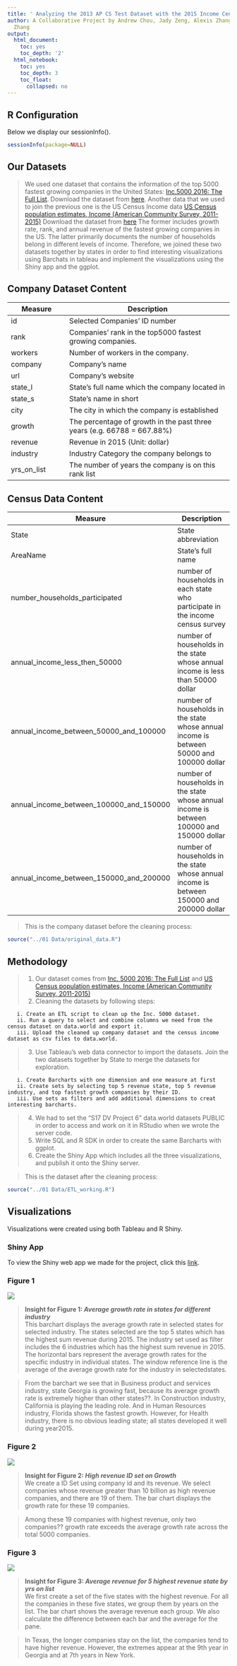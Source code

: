 ```yaml
---
title: ' Analyzing the 2013 AP CS Test Dataset with the 2015 Income Cencsus Data'
author: A Collaborative Project by Andrew Chou, Jady Zeng, Alexis Zhang, and Ronghao
  Zhang
output:
  html_document:
    toc: yes
    toc_depth: '2'
  html_notebook:
    toc: yes
    toc_depth: 3
    toc_float:
      collapsed: no
---
```

##  R Configuration
Below we display our sessionInfo().
```r
sessionInfo(package=NULL)
```

##  Our Datasets

> We used one dataset that contains the information of the top 5000 fastest growing companies in the United States:  [Inc.5000 2016: The Full List](https://www.inc.com/inc5000/list/2016/).
> Download the dataset from [here](https://data.world/albert/inc-5000-2016-the-full-list/file/inc5000_2016.csv).
> Another data that we used to join the previous one is the US Census Income data [US Census population estimates, Income (American Community Survey, 2011-2015)](https://data.world/uscensusbureau/acs-2015-5-e-income)
> Download the dataset from [here](https://data.world/uscensusbureau/acs-2015-5-e-income/file/USA_All_States.csv)
> The former includes growth rate, rank, and annual revenue of the fastest growing companies in the US. The latter primarily documents the number of households belong in different levels of income. Therefore, we joined these two datasets together by states in order to find interesting  visualizations using Barchats in tableau and implement the visualizations using the Shiny app and the ggplot. 

##  Company Dataset Content
Measure | Description
------------------ | ---------------------------------------------------
id  | Selected Companies' ID number
rank  | Companies' rank in the top5000 fastest growing companies.
workers | Number of workers in the company.
company | Company's name
url | Company's website
state_l | State's full name which the company located in 
state_s | State's name in short
city | The city in which the company is established
growth | The percentage of growth in the past three years (e.g. 66788 = 667.88%)
revenue | Revenue in 2015 (Unit: dollar)
industry | Industry Category the company belongs to
yrs_on_list | The number of years the company is on this rank list


##  Census Data Content
Measure | Description
------------------ | ---------------------------------------
State | State abbreviation
AreaName | State's full name 
number_households_participated | number of households in each state who participate in the income census survey
annual_income_less_then_50000 | number of households in the state whose annual income is less than 50000 dollar
annual_income_between_50000_and_100000 | number of households in the state whose annual income is between 50000 and 100000 dollar
annual_income_between_100000_and_150000| number of households in the state whose annual income is between 100000 and 150000 dollar
annual_income_between_150000_and_200000 | number of households in the state whose annual income is between 150000 and 200000 dollar 
                      
> This is the company dataset before the cleaning process:

```r
source("../01 Data/original_data.R")
```

##  Methodology
   > 1. Our dataset comes from [Inc. 5000 2016: The Full List](https://www.inc.com/inc5000/list/2016/) and [US Census population estimates, Income (American Community Survey, 2011-2015)](https://data.world/uscensusbureau/acs-2015-5-e-income)
   > 2. Cleaning the datasets by following steps:
 
       i. Create an ETL script to clean up the Inc. 5000 dataset.
       ii. Run a query to select and combine columns we need from the census dataset on data.world and export it. 
       iii. Upload the cleaned up company dataset and the census income dataset as csv files to data.world.
   >3. Use Tableau's web data connector to import the datasets. Join the two datasets together by State to merge the datasets for exploration. 
       
       i. Create Barcharts with one dimension and one measure at first
       ii. Create sets by selecting top 5 revenue state, top 5 revenue industry, and top fastest growth companies by their ID. 
       iii. Use sets as filters and add additional dimensions to creat interesting barcharts.
   >4. We had to set the "S17 DV Project 6" data.world datasets PUBLIC in order to access and work on it in RStudio when we wrote the server code.
   >5. Write SQL and R SDK in order to create the same Barcharts with ggplot. 
   >6. Create the Shiny App which includes all the three visualizations, and publish it onto the Shiny server.
   
   
> This is the dataset after the cleaning process:

```r
source("../01 Data/ETL_working.R")
```


##  Visualizations
Visualizations were created using both Tableau and R Shiny. 

### Shiny App
To view the Shiny web app we made for the project, click this [link](https://ronzhang.shinyapps.io/project6/).  

###  Figure 1
![](../03 Visualizations/Average growth for 5 highest revenue state by industry.png)

> **Insight for Figure 1: *Average growth rate in states for different industry* **  
This barchart displays the average growth rate in selected states for selected industry. The states selected are the top 5 states which has the highest sum revenue during 2015. The industry set used as filter includes the 6 industries which has the highest sum revenue in 2015. The horizontal bars represent the average growth rates for the specific industry in individual states. The window reference line is the average of the average growth rate for the industry in selectedstates.

> From the barchart we see that in Business product and services industry, state Georgia is growing fast, because its average growth rate is extremely higher than other states??. In Construction industry, California is playing the leading role. And in Human Resources industry, Florida shows the fastest growth. However, for Health industry, there is no obvious leading state; all states developed it well during year2015. 



### Figure 2
![](../03 Visualizations/High Revenue ID Sets on Growth.png)

> **Insight for Figure 2: *High revenue ID set on Growth* **  
We create a ID Set using company id and its revenue. We select companies whose revenue greater than 10 billion as high revenue companies, and there are 19 of them. The bar chart displays the growth rate for these 19 companies. 

> Among these 19 companies with highest revenue, only two companies?? growth rate exceeds the average growth rate across the total 5000 companies.


### Figure 3
![](../03 Visualizations/Average revenue for 5 highest revenue state by yrs on list.png)

> **Insight for Figure 3: *Average revenue for 5 highest revenue state by yrs on list* **  
We first create a set of the five states with the highest revenue. For all the companies in these five states, we group them by years on the list. The bar chart shows the average revenue each group. We also calculate the difference between each bar and the average for the pane.

> In Texas, the longer companies stay on the list, the companies tend to have higher revenue. However, the extremes appear at the 9th year in Georgia and at 7th years in New York.




